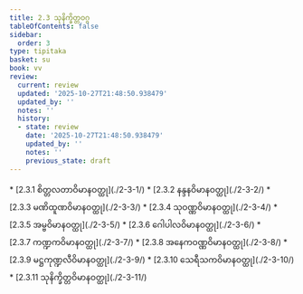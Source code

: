 ```yaml
---
title: 2.3 သုနိက္ခိတ္တဝဂ္ဂ
tableOfContents: false
sidebar:
  order: 3
type: tipitaka
basket: su
book: vv
review:
  current: review
  updated: '2025-10-27T21:48:50.938479'
  updated_by: ''
  notes: ''
  history:
  - state: review
    date: '2025-10-27T21:48:50.938479'
    updated_by: ''
    notes: ''
    previous_state: draft
---
```



<ReviewStatus review={frontmatter.review} showDetails={true} />

<HypothesisAnnotation frontmatter={frontmatter} />

<DynamicBreadcrumb />



<TableOfContents book="vv" section="2.3">
* [2.3.1 စိတ္တလတာဝိမာနဝတ္ထု](./2-3-1/)
* [2.3.2 နန္ဒနဝိမာနဝတ္ထု](./2-3-2/)
* [2.3.3 မဏိထူဏဝိမာနဝတ္ထု](./2-3-3/)
* [2.3.4 သုဝဏ္ဏဝိမာနဝတ္ထု](./2-3-4/)
* [2.3.5 အမ္ဗဝိမာနဝတ္ထု](./2-3-5/)
* [2.3.6 ဂေါပါလဝိမာနဝတ္ထု](./2-3-6/)
* [2.3.7 ကဏ္ဍကဝိမာနဝတ္ထု](./2-3-7/)
* [2.3.8 အနေကဝဏ္ဏဝိမာနဝတ္ထု](./2-3-8/)
* [2.3.9 မဋ္ဌကုဏ္ဍလီဝိမာနဝတ္ထု](./2-3-9/)
* [2.3.10 သေရီသကဝိမာနဝတ္ထု](./2-3-10/)
* [2.3.11 သုနိက္ခိတ္တဝိမာနဝတ္ထု](./2-3-11/)
</TableOfContents>